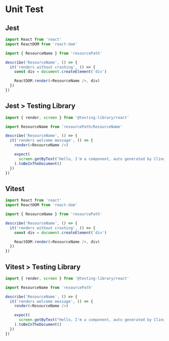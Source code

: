 # Unit Test

## Jest

```javascript
import React from 'react'
import ReactDOM from 'react-dom'

import { ResourceName } from 'resourcePath'

describe('ResourceName', () => {
  it('renders without crashing', () => {
    const div = document.createElement('div')

    ReactDOM.render(<ResourceName />, div)
  })
})
```

## Jest > Testing Library

```javascript
import { render, screen } from '@testing-library/react'

import ResourceName from 'resourcePath/ResourceName'

describe('ResourceName', () => {
  it('renders welcome message', () => {
    render(<ResourceName />)

    expect(
      screen.getByText("Hello, I'm a component, auto generated by Clingon CLI!")
    ).toBeInTheDocument()
  })
})
```

## Vitest

```javascript
import React from 'react'
import ReactDOM from 'react-dom'

import { ResourceName } from 'resourcePath'

describe('ResourceName', () => {
  it('renders without crashing', () => {
    const div = document.createElement('div')

    ReactDOM.render(<ResourceName />, div)
  })
})
```

## Vitest > Testing Library

```javascript
import { render, screen } from '@testing-library/react'

import ResourceName from 'resourcePath'

describe('ResourceName', () => {
  it('renders welcome message', () => {
    render(<ResourceName />)

    expect(
      screen.getByText("Hello, I'm a component, auto generated by Clingon CLI!")
    ).toBeInTheDocument()
  })
})
```
